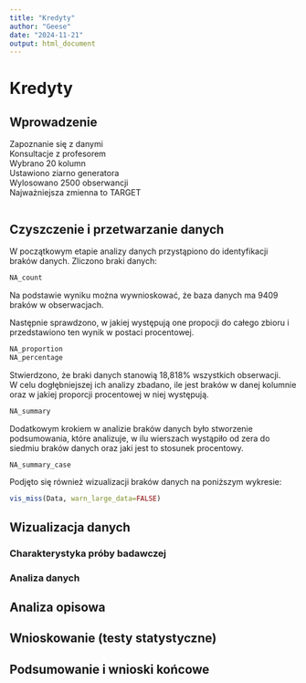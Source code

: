 ```yaml
---
title: "Kredyty"
author: "Geese"
date: "2024-11-21"
output: html_document
---
```


# Kredyty

## Wprowadzenie

Zapoznanie się z danymi\
Konsultacje z profesorem\
Wybrano 20 kolumn\
Ustawiono ziarno generatora\
Wylosowano 2500 obserwancji\
Najważniejsza zmienna to TARGET

```r

```

## Czyszczenie i przetwarzanie danych

W początkowym etapie analizy danych przystąpiono do identyfikacji braków danych. Zliczono braki danych:

```r
NA_count
```
Na podstawie wyniku można wywnioskować, że baza danych ma 9409 braków w obserwacjach.\

Następnie sprawdzono, w jakiej występują one propocji do całego zbioru i przedstawiono ten wynik w postaci procentowej.

```r
NA_proportion
NA_percentage
```
Stwierdzono, że braki danych stanowią 18,818% wszystkich obserwacji.\
W celu dogłębniejszej ich analizy zbadano, ile jest braków w danej kolumnie oraz w jakiej proporcji procentowej w niej występują.

```r
NA_summary
```

Dodatkowym krokiem w analizie braków danych było stworzenie podsumowania, które analizuje, w ilu wierszach wystąpiło od zera do siedmiu braków danych oraz jaki jest to stosunek procentowy.
```r
NA_summary_case
```

Podjęto się również wizualizacji braków danych na poniższym wykresie:
```r
vis_miss(Data, warn_large_data=FALSE)
```



## Wizualizacja danych

### Charakterystyka próby badawczej

### Analiza danych

## Analiza opisowa

## Wnioskowanie (testy statystyczne)

## Podsumowanie i wnioski końcowe
